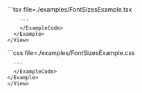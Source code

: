 
<Tabs>
  <TabItem title="Example usage">
    <View marginTop="var(--amplify-space-large)">
      <Example>
        <FontSizesExample  />
        <ExampleCode>
        ```tsx file=./examples/FontSizesExample.tsx

        ```
        </ExampleCode>
      </Example>
    </View>
  </TabItem>
  <TabItem title="CSS">
    <View marginTop="var(--amplify-space-large)">
    <Example>
      <ExampleCode>
      ```css file=./examples/FontSizesExample.css

      ```
      </ExampleCode>
    </Example>
    </View>

  </TabItem>
</Tabs>
